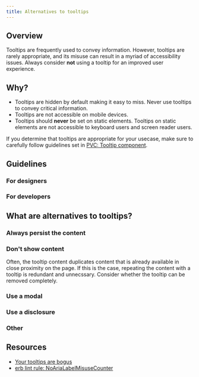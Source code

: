 ```yaml
---
title: Alternatives to tooltips
---
```


## Overview

Tooltips are frequently used to convey information. However, tooltips are rarely appropriate, and its misuse can result in a myriad of accessibility issues.
Always consider **not** using a tooltip for an improved user experience.

## Why?

- Tooltips are hidden by default making it easy to miss. Never use tooltips to convey critical information.
- Tooltips are not accessible on mobile devices.
- Tooltips should **never** be set on static elements. Tooltips on static elements are not accessible to keyboard users and screen reader users.

If you determine that tooltips are appropriate for your usecase, make sure to carefully follow guidelines set in [PVC: Tooltip component](https://primer.style/view-components/components/alpha/tooltip).

## Guidelines 

### For designers

### For developers

## What are alternatives to tooltips?

### Always persist the content

### Don't show content

Often, the tooltip content duplicates content that is already available in close proximity on the page. If this is the case, repeating the content with a tooltip is redundant and unnecssary. Consider whether the tooltip
can be removed completely. 

### Use a modal

### Use a disclosure

### Other

## Resources 

- [Your tooltips are bogus](https://heydonworks.com/article/your-tooltips-are-bogus/)
- [erb lint rule: NoAriaLabelMisuseCounter](https://github.com/github/erblint-github/blob/main/docs/rules/accessibility/no-aria-label-misuse-counter.md#no-aria-label-misuse-counter)